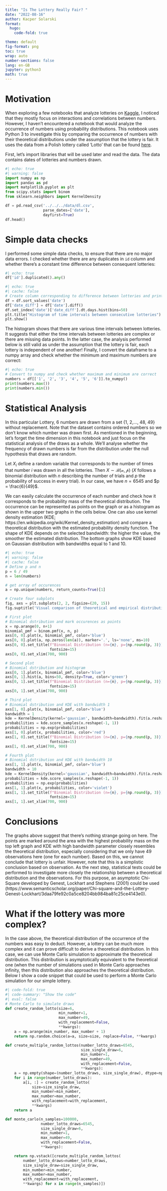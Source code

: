 ```yaml
---
title: "Is The Lottery Really Fair? "
date: "2022-08-16"
author: Kacper Solarski
format: 
  hugo:
    code-fold: true

theme: default
fig-format: png
toc: true
wrap: auto
number-sections: false
lang: en-GB
jupyter: python3
math: true
---
```


# Motivation

When exploring a few notebooks that analyze lotteries on [Kaggle](https://www.kaggle.com), I noticed that they mostly focus on interactions and correlations between numbers. However, I haven't encountered a notebook that would analyze the occurrence of numbers using probability distributions. This notebook uses Python 3 to investigate this by comparing the occurrence of numbers with their theoretical distributions under the assumption that the lottery is fair. It uses the data from a Polish lottery called 'Lotto' that can be found [here](https://www.kaggle.com/datasets/radosawsierny/polish-lotto-dataset-19572021).

First, let's import libraries that will be used later and read the data. The data contains dates of lotteries and numbers drawn.

```python
#| echo: true
#| warning: false
import numpy as np
import pandas as pd
import matplotlib.pyplot as plt
from scipy.stats import binom
from sklearn.neighbors import KernelDensity

df = pd.read_csv('../../../data/dl.csv',
                 parse_dates=['date'],
                 dayfirst=True)
df.head()
```

# Simple data checks

I performed some simple data checks, to ensure that there are no major data errors. I checked whether there are any duplicates in `id` column and whether there's a constant time difference between consequent lotteries:

```python
#| echo: true
df['id'].duplicated().any()
```

```python
#| echo: true
#| cache: false
# Create column corresponding to difference between lotteries and print it
df = df.sort_values('date')
df['date_diff'] = df['date'].diff()
df.set_index('date')['date_diff'].dt.days.hist(bins=50)
plt.title("Histogram of time intervals between consecutive lotteries")
plt.show()
```

The histogram shows that there are various time intervals between lotteries. It suggests that either the time intervals between lotteries are complex or there are missing data points. In the latter case, the analysis performed below is still valid as under the assumption that the lottery is fair, each lottery is independent of one another! Finally, I convert the dataframe to a numpy array and check whether the minimum and maximum numbers are correct:

```python
#| echo: true
# Convert to numpy and check whether maximum and minimum are correct
numbers = df[['1', '2', '3', '4', '5', '6']].to_numpy()
print(numbers.max())
print(numbers.min())
```

# Statistical Analysis

In this particular Lottery, 6 numbers are drawn from a set {1, 2,..., 48, 49} without replacement. Note that the dataset contains ordered numbers so we don't know which number was drawn first. As mentioned in the beginning, let's forget the time dimension in this notebook and just focus on the statistical analysis of the draws as a whole. We'll analyse whether the frequency of drawn numbers is far from the distribution under the null hypothesis that draws are random.

Let $X_i$ define a random variable that corresponds to the number of times that number $i$ was drawn in all the lotteries. Then $X \sim \mathcal{B}(\mathcal{n}, \mathcal{p})$ ($X$ follows a binomial distribution with $n$ describing the number of trials and $p$ the probability of success in every trial). In our case, we have $n = 6545$ and $p = \frac{6}{49}$.

We can easily calculate the occurrence of each number and check how it corresponds to the probability mass of the theoretical distribution. The occurrence can be represented as points on the graph or as a histogram as shown in the upper two graphs in the cells below. One can also use kernel density estimation (KDE; https://en.wikipedia.org/wiki/Kernel_density_estimation) and compare a theoretical distribution with the estimated probability density function. The shape of KDE depends on the selected bandwidth: the higher the value, the smoother the estimated distribution. The bottom graphs show KDE based on Gaussian distribution with bandwidths equal to 1 and 10.

```python
#| echo: true
#| warning: false
#| cache: false
# Define p and n
p = 6 / 49
n = len(numbers)

# get array of occurences
a = np.unique(numbers, return_counts=True)[1]

# Create four subplots
fig, axs = plt.subplots(2, 2, figsize=(20, 15))
fig.suptitle('Visual comparison of theoretical and empirical distributions', fontsize=20)

# First plot
# Binomial dstribution and mark occurences as points
x = np.arange(0, n+1)
binomial_pmf = binom.pmf(x, n, p)
axs[0, 0].plot(x, binomial_pmf, color='blue')
axs[0, 0].plot(a, np.zeros(len(a)), marker='.', ls='none', ms=10)
axs[0, 0].set_title(f"Binomial Distribution (n={n}, p={np.round(p, 3)}) and occurences marked as points",
                    fontsize=15)
axs[0, 0].set_xlim(700, 900)

# Second plot
# Binomial dstribution and histogram
axs[0, 1].plot(x, binomial_pmf, color='blue')
axs[0, 1].hist(a, bins=50, density=True, color='green')
axs[0, 1].set_title(f"Binomial Distribution (n={n}, p={np.round(p, 3)}) and histogram",
                    fontsize=15)
axs[0, 1].set_xlim(700, 900)

# Third plot
# Binomial dstribution and KDE with bandwidth 1
axs[1, 0].plot(x, binomial_pmf, color='blue')
bandwidth = 1
kde = KernelDensity(kernel='gaussian', bandwidth=bandwidth).fit(a.reshape(-1,1))
probabilities = kde.score_samples(x.reshape(-1, 1))
probabilities = np.exp(probabilities)
axs[1, 0].plot(x, probabilities, color='red')
axs[1, 0].set_title(f"Binomial Distribution (n={n}, p={np.round(p, 3)}) and KDE with bandwidth {bandwidth}",
                    fontsize=15)
axs[1, 0].set_xlim(700, 900)

# Fourth plot
# Binomial dstribution and KDE with bandwidth 10
axs[1, 1].plot(x, binomial_pmf, color='blue')
bandwidth = 10
kde = KernelDensity(kernel='gaussian', bandwidth=bandwidth).fit(a.reshape(-1,1))
probabilities = kde.score_samples(x.reshape(-1, 1))
probabilities = np.exp(probabilities)
axs[1, 1].plot(x, probabilities, color='violet')
axs[1, 1].set_title(f"Binomial Distribution (n={n}, p={np.round(p, 3)}) and KDE with bandwidth {bandwidth}",
                    fontsize=15)
axs[1, 1].set_xlim(700, 900)
```

# Conclusions

The graphs above suggest that there's nothing strange going on here. The points are marked around the area with the highest probability mass on the top left graph and KDE with high bandwidth parameter closely resembles the theoretical distribution, especially considering that we only have 49 observations here (one for each number). Based on this, we cannot conclude that lottery is unfair. However, note that this is a simplistic conclusion based on observation. As the next step, statistical tests could be performed to investigate more closely the relationship between a theoretical distribution and the observations. For this purpose, an asymptotic Chi-Square developed by Genest, Lockhart and Stephens (2001) could be used (https://www.semanticscholar.org/paper/Chi-square-and-the-Lottery-Genest-Lockhart/3daa79fe92c0a5ce8204bb984ba81c25ce4143e0).

# What if the lottery was more complex?

In the case above, the theoretical distribution of the occurrence of the numbers was easy to deduct. However, a lottery can be much more complex and it can prove difficult to derive a theoretical distribution. In this case, we can use Monte Carlo simulation to approximate the theoretical distribution. This distribution is asymptotically equivalent to the theoretical one (when the number of simulations used in Monte Carlo approaches infinity, then this distribution also approaches the theoretical distribution. Below I show a code snippet that could be used to perform a Monte Carlo simulation for our simple lottery.

```python
#| code-fold: true
#| code-summary: "Show the code"
#| eval: false
# Monte Carlo to simulate draws
def create_random_lotto(size=6,
                        min_number=1,
                        max_number=49,
                        with_replacement=False,
                        **kwargs):
    a = np.arange(min_number, max_number + 1)
    return np.random.choice(a=a, size=size, replace=False, **kwargs)

def create_multiple_random_lottos(number_lotto_draws=6545,
                                  size_single_draw=6,
                                  min_number=1,
                                  max_number=49,
                                  with_replacement=False,
                                  **kwargs):
    a = np.empty(shape=(number_lotto_draws, size_single_draw), dtype=np.int8)
    for i in range(number_lotto_draws):
        a[i, :] = create_random_lotto(
            size=size_single_draw,
            min_number=min_number,
            max_number=max_number,
            with_replacement=with_replacement,
            **kwargs)
    return a

def monte_carlo(n_samples=100000,
                number_lotto_draws=6545,
                size_single_draw=6,
                min_number=1,
                max_number=49,
                with_replacement=False,
                **kwargs):

    return np.vstack([create_multiple_random_lottos(
        number_lotto_draws=number_lotto_draws,
        size_single_draw=size_single_draw,
        min_number=min_number,
        max_number=max_number,
        with_replacement=with_replacement,
        **kwargs) for x in range(n_samples)])
```